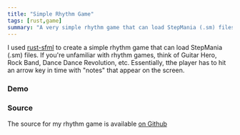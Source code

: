 ```yaml
---
title: "Simple Rhythm Game"
tags: [rust,game]
summary: "A very simple rhythm game that can load StepMania (.sm) files."
---
```


I used [rust-sfml](https://github.com/jeremyletang/rust-sfml) to create a simple rhythm game that can load StepMania (.sm) files. If you're unfamiliar with rhythm games, think of Guitar Hero, Rock Band, Dance Dance Revolution, etc. Essentially, tthe player has to hit an arrow key in time with "notes" that appear on the screen.

### Demo


### Source
The source for my rhythm game is available [on Github](https://github.com/realprogrammer5000/rust-learning/tree/RhythmGame)

